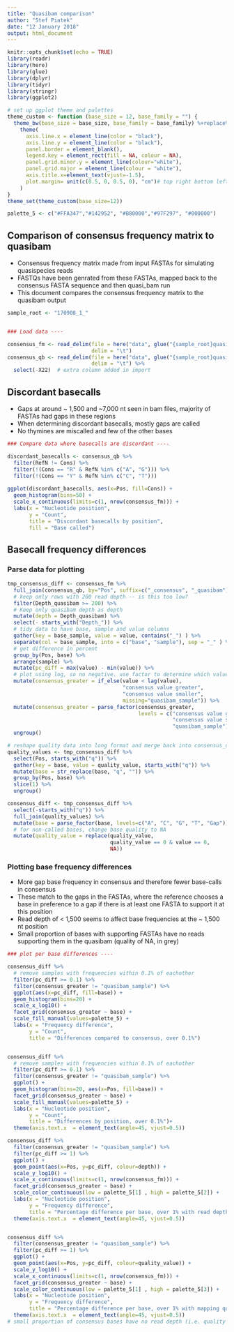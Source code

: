 ```yaml
---
title: "Quasibam comparison"
author: "Stef Piatek"
date: "12 January 2018"
output: html_document
---
```


```r
knitr::opts_chunk$set(echo = TRUE)
library(readr)
library(here)
library(glue)
library(dplyr)
library(tidyr)
library(stringr)
library(ggplot2)

# set up ggplot theme and palettes 
theme_custom <- function (base_size = 12, base_family = "") {
  theme_bw(base_size = base_size, base_family = base_family) %+replace%
    theme(
      axis.line.x = element_line(color = "black"),
      axis.line.y = element_line(color = "black"),
      panel.border = element_blank(),
      legend.key = element_rect(fill = NA, colour = NA),
      panel.grid.minor.y = element_line(colour="white"),
      panel.grid.major = element_line(colour = "white"),
      axis.title.x=element_text(vjust=-1.5),
      plot.margin= unit(c(0.5, 0, 0.5, 0), "cm")# top right bottom left
    )
}
theme_set(theme_custom(base_size=12))

palette_5 <- c("#FFA347","#142952", "#B80000","#97F297", "#000000")


```

## Comparison of consensus frequency matrix to quasibam

- Consensus frequency matrix made from input FASTAs for simulating quasispecies reads
- FASTQs have been genrated from these FASTAs, mapped back to the consensus FASTA sequence and then quasi_bam run
- This document compares the consensus frequency matrix to the quasibam output


```r
sample_root <- "170908_1_"


### Load data ----

consensus_fm <- read_delim(file = here("data", glue("{sample_root}quasi_frequency_matrix.txt")),
                           delim = "\t")
consensus_qb <- read_delim(file = here("data", glue("{sample_root}quasi.txt")),
                           delim = "\t") %>%
  select(-X22)  # extra column added in import
```

## Discordant basecalls

- Gaps at around ~ 1,500 and ~7,000 nt seen in bam files, majority of FASTAs had gaps in these regions
- When determining discordant basecalls, mostly gaps are called
- No thymines are miscalled and few of the other bases

```r
### Compare data where basecalls are discordant ----

discordant_basecalls <- consensus_qb %>%
  filter(RefN != Cons) %>%
  filter(!(Cons == "R" & RefN %in% c("A", "G"))) %>%
  filter(!(Cons == "Y" & RefN %in% c("C", "T")))
  
ggplot(discordant_basecalls, aes(x=Pos, fill=Cons)) +
  geom_histogram(bins=50) +
  scale_x_continuous(limits=c(1, nrow(consensus_fm))) +
  labs(x = "Nucleotide position",
       y = "Count",
       title = "Discordant basecalls by position",
       fill = "Base called")
```

## Basecall frequency differences

### Parse data for plotting


```r
tmp_consensus_diff <- consensus_fm %>%
  full_join(consensus_qb, by="Pos", suffix=c("_consensus", "_quasibam")) %>%
  # keep only rows with 200 read depth -- is this too low?
  filter(Depth_quasibam >= 200) %>%
  # Keep only quasibam depth as depth
  mutate(depth = Depth_quasibam) %>%
  select(- starts_with("Depth_")) %>%
  # tidy data to have base, sample and value columns
  gather(key = base_sample, value = value, contains("_") ) %>%
  separate(col = base_sample, into = c("base", "sample"), sep = "_" ) %>%
  # get difference in percent
  group_by(Pos, base) %>%
  arrange(sample) %>%
  mutate(pc_diff = max(value) - min(value)) %>%
  # plot using log, so no negative. use factor to determine which value is greater
  mutate(consensus_greater = if_else(value < lag(value),
                                     "consensus value greater",
                                     "consensus value smaller",
                                     missing="quasibam_sample")) %>%
  mutate(consensus_greater = parse_factor(consensus_greater, 
                                          levels = c("consensus value greater",
                                                     "consensus value smaller",
                                                     "quasibam_sample"))) %>%
  ungroup()

# reshape quality data into long format and merge back into consensus_diff
quality_values <- tmp_consensus_diff %>%
  select(Pos, starts_with("q")) %>%
  gather(key = base, value = quality_value, starts_with("q")) %>%
  mutate(base = str_replace(base, "q", "")) %>%
  group_by(Pos, base) %>%
  slice(1) %>%
  ungroup()

consensus_diff <- tmp_consensus_diff %>%
  select(-starts_with("q")) %>%
  full_join(quality_values) %>%
  mutate(base = parse_factor(base, levels=c("A", "C", "G", "T", "Gap"))) %>%
  # for non-called bases, change base quality to NA
  mutate(quality_value = replace(quality_value,
                                 quality_value == 0 & value == 0,
                                 NA))
```

### Plotting base frequency differences

- More gap base frequency in consensus and therefore fewer base-calls in consensus
- These match to the gaps in the FASTAs, where the reference chooses a base in preference to a gap if there is at least one FASTA to support it at this position
- Read depth of < 1,500 seems to affect base frequencies at the ~ 1,500 nt position
- Small proportion of bases with supporting FASTAs have no reads supporting them in the quasibam (quality of NA, in grey)

```r
### plot per base differences ----

consensus_diff %>%
  # remove samples with frequencies within 0.1% of eachother 
  filter(pc_diff >= 0.1) %>%
  filter(consensus_greater != "quasibam_sample") %>%
  ggplot(aes(x=pc_diff, fill=base)) +
  geom_histogram(bins=20) +
  scale_x_log10() + 
  facet_grid(consensus_greater ~ base) + 
  scale_fill_manual(values=palette_5) +
  labs(x = "Frequency difference",
       y = "Count",
       title = "Differences compared to consensus, over 0.1%")


consensus_diff %>%
  # remove samples with frequencies within 0.1% of eachother 
  filter(pc_diff >= 0.1) %>%
  filter(consensus_greater != "quasibam_sample") %>%
  ggplot() +
  geom_histogram(bins=20, aes(x=Pos, fill=base)) +
  facet_grid(consensus_greater ~ base) + 
  scale_fill_manual(values=palette_5) +
  labs(x = "Nucleotide position",
       y = "Count",
       title = "Differences by position, over 0.1%")+
  theme(axis.text.x  = element_text(angle=45, vjust=0.5))

consensus_diff %>%
  filter(consensus_greater != "quasibam_sample") %>%
  filter(pc_diff >= 1) %>%
  ggplot() +
  geom_point(aes(x=Pos, y=pc_diff, colour=depth)) +
  scale_y_log10() + 
  scale_x_continuous(limits=c(1, nrow(consensus_fm))) + 
  facet_grid(consensus_greater ~ base) +
  scale_color_continuous(low = palette_5[1] , high = palette_5[2]) +
  labs(x = "Nucleotide position",
       y = "Frequency difference",
       title = "Percentage difference per base, over 1% with read depth") +
  theme(axis.text.x  = element_text(angle=45, vjust=0.5))


consensus_diff %>%
  filter(consensus_greater != "quasibam_sample") %>%
  filter(pc_diff >= 1) %>%
  ggplot() +
  geom_point(aes(x=Pos, y=pc_diff, colour=quality_value)) +
  scale_y_log10() + 
  scale_x_continuous(limits=c(1, nrow(consensus_fm))) + 
  facet_grid(consensus_greater ~ base) +
  scale_color_continuous(low = palette_5[1] , high = palette_5[3]) +
  labs(x = "Nucleotide position",
       y = "Frequency difference",
       title = "Percentage difference per base, over 1% with mapping quality") +
  theme(axis.text.x  = element_text(angle=45, vjust=0.5))
# small proportion of consensus bases have no read depth (i.e. quality of NA) 


```

